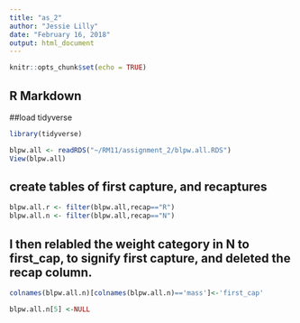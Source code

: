 ```yaml
---
title: "as_2"
author: "Jessie Lilly"
date: "February 16, 2018"
output: html_document
---
```


```r
knitr::opts_chunk$set(echo = TRUE)
```

## R Markdown


##load tidyverse

```r
library(tidyverse)
```


```r
blpw.all <- readRDS("~/RM11/assignment_2/blpw.all.RDS")
View(blpw.all)
```

## create tables of first capture, and recaptures

```r

blpw.all.r <- filter(blpw.all,recap=="R")
blpw.all.n <- filter(blpw.all,recap=="N")

```

## I then relabled the weight category in N to first_cap, to signify first capture, and deleted the recap column.

```r
colnames(blpw.all.n)[colnames(blpw.all.n)=='mass']<-'first_cap'

blpw.all.n[5] <-NULL

```








